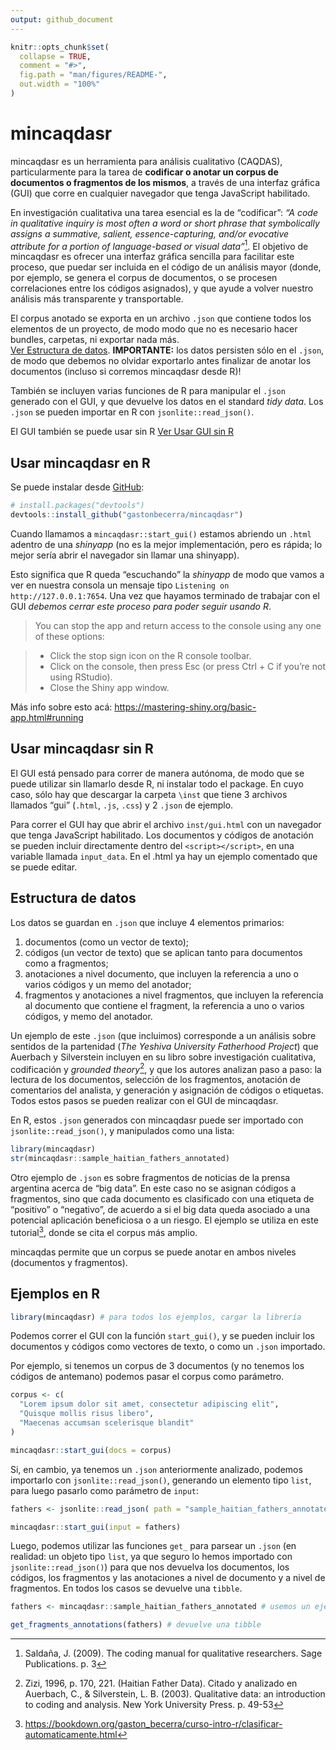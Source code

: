 ```yaml
---
output: github_document
---
```


<!-- README.md is generated from README.Rmd. Please edit that file -->

```r
knitr::opts_chunk$set(
  collapse = TRUE,
  comment = "#>",
  fig.path = "man/figures/README-",
  out.width = "100%"
)
```

# mincaqdasr

<!-- badges: start -->
<!-- badges: end -->

mincaqdasr es un herramienta para análisis cualitativo (CAQDAS), particularmente para la tarea de **codificar o anotar un corpus de documentos o fragmentos de los mismos**, a través de una interfaz gráfica (GUI) que corre en cualquier navegador que tenga JavaScript habilitado.

En investigación cualitativa una tarea esencial es la de "codificar": *"A code in qualitative inquiry is most often a word or short phrase that symbolically assigns a summative, salient, essence-capturing, and/or evocative attribute for a portion of language-based or visual data"*[^1]. 
El objetivo de mincaqdasr es ofrecer una interfaz gráfica sencilla para facilitar este proceso, que puedar ser incluida en el código de un análisis mayor (donde, por ejemplo, se genera el corpus de documentos, o se procesen correlaciones entre los códigos asignados), y que ayude a volver nuestro análisis más transparente y transportable.

[^1]: Saldaña, J. (2009). The coding manual for qualitative researchers. Sage Publications. p. 3

El corpus anotado se exporta en un archivo `.json` que contiene todos los elementos de un proyecto, de modo modo que no es necesario hacer bundles, carpetas, ni exportar nada más.  
[Ver Estructura de datos](#estructura-de-datos). 
**IMPORTANTE:** los datos persisten sólo en el `.json`, de modo que debemos no olvidar exportarlo antes finalizar de anotar los documentos (incluso si corremos mincaqdasr desde R)!

También se incluyen varias funciones de R para manipular el `.json` generado con el GUI, y que devuelve los datos en el standard *tidy data*. Los `.json` se pueden importar en R con `jsonlite::read_json()`. 

El GUI también se puede usar sin R [Ver Usar GUI sin R](#usar-gui-sin-r)


## Usar mincaqdasr en R

Se puede instalar desde [GitHub](https://github.com/):

``` r
# install.packages("devtools")
devtools::install_github("gastonbecerra/mincaqdasr")
```

Cuando llamamos a `mincaqdasr::start_gui()` estamos abriendo un `.html` adentro de una *shinyapp* (no es la mejor implementación, pero es rápida; lo mejor sería abrir el navegador sin llamar una shinyapp). 

Esto significa que R queda "escuchando" la *shinyapp* de modo que vamos a ver en nuestra consola un mensaje tipo `Listening on http://127.0.0.1:7654`. Una vez que hayamos terminado de trabajar con el GUI *debemos cerrar este proceso para poder seguir usando R*. 

> You can stop the app and return access to the console using any one of these options:

> * Click the stop sign icon on the R console toolbar.
> * Click on the console, then press Esc (or press Ctrl + C if you’re not using RStudio).
> * Close the Shiny app window.

Más info sobre esto acá: <https://mastering-shiny.org/basic-app.html#running>


## Usar mincaqdasr sin R

El GUI está pensado para correr de manera autónoma, de modo que se puede utilizar sin llamarlo desde R, ni instalar todo el package. En cuyo caso, sólo hay que descargar la carpeta `\inst` que tiene 3 archivos llamados "gui" (`.html`, `.js`, `.css`) y 2 `.json` de ejemplo. 

Para correr el GUI hay que abrir el archivo `inst/gui.html` con un navegador que tenga JavaScript habilitado. Los documentos y códigos de anotación se pueden incluir directamente dentro del `<script></script>`, en una variable llamada `input_data`. En el .html ya hay un ejemplo comentado que se puede editar. 


## Estructura de datos

Los datos se guardan en `.json` que incluye 4 elementos primarios:

1. documentos (como un vector de texto);
2. códigos (un vector de texto) que se aplican tanto para documentos como a fragmentos;
3. anotaciones a nivel documento, que incluyen la referencia a uno o varios códigos y un memo del anotador;
4. fragmentos y anotaciones a nivel fragmentos, que incluyen la referencia al documento que contiene el fragment, la referencia a uno o varios códigos, y memo del anotador.

Un ejemplo de este `.json` (que incluimos) corresponde a un análisis sobre sentidos de la partenidad (*The Yeshiva University Fatherhood Project*) que Auerbach y Silverstein incluyen en su libro sobre investigación cualitativa, codificación y *grounded theory*[^2], y que los autores analizan paso a paso: la lectura de los documentos, selección de los fragmentos, anotación de comentarios del analista, y generación y asignación de códigos o etiquetas. Todos estos pasos se pueden realizar con el GUI de mincaqdasr.

[^2]: Zizi, 1996, p. 170, 221. (Haitian Father Data). Citado y analizado en Auerbach, C., & Silverstein, L. B. (2003). Qualitative data: an introduction to coding and analysis. New York University Press. p. 49-53

En R, estos `.json` generados con mincaqdasr puede ser importado con `jsonlite::read_json()`, y manipulados como una lista:

```r
library(mincaqdasr)
str(mincaqdasr::sample_haitian_fathers_annotated)
```

Otro ejemplo de `.json` es sobre fragmentos de noticias de la prensa argentina acerca de "big data". En este caso no se asignan códigos a fragmentos, sino que cada documento es clasificado con una etiqueta de "positivo" o "negativo", de acuerdo a si el big data queda asociado a una potencial aplicación beneficiosa o a un riesgo. El ejemplo se utiliza en este tutorial[^3], donde se cita el corpus más amplio.

[^3]: <https://bookdown.org/gaston_becerra/curso-intro-r/clasificar-automaticamente.html>

mincaqdas permite que un corpus se puede anotar en ambos niveles (documentos y fragmentos).


## Ejemplos en R


```r

library(mincaqdasr) # para todos los ejemplos, cargar la librería

```

Podemos correr el GUI con la función `start_gui()`, y se pueden incluir los documentos y códigos como vectores de texto, o como un `.json` importado. 

Por ejemplo, si tenemos un corpus de 3 documentos (y no tenemos los códigos de antemano) podemos pasar el corpus como parámetro.

```r

corpus <- c(
  "Lorem ipsum dolor sit amet, consectetur adipiscing elit",
  "Quisque mollis risus libero",
  "Maecenas accumsan scelerisque blandit"
)

mincaqdasr::start_gui(docs = corpus)

```

Si, en cambio, ya tenemos un `.json` anteriormente analizado, podemos importarlo con `jsonlite::read_json()`, generando un elemento tipo `list`, para luego pasarlo como parámetro de `input`:

```r

fathers <- jsonlite::read_json( path = "sample_haitian_fathers_annotated.json" )

mincaqdasr::start_gui(input = fathers)

```

Luego, podemos utilizar las funciones `get_` para parsear un `.json` (en realidad: un objeto tipo `list`, ya que seguro lo hemos importado con `jsonlite::read_json()`) para que nos devuelva los documentos, los códigos, los fragmentos y las anotaciones a nivel de documento y a nivel de fragmentos. En todos los casos se devuelve una `tibble`. 

```r

fathers <- mincaqdasr::sample_haitian_fathers_annotated # usemos un ejemplo ya incluido en el paquete

get_fragments_annotations(fathers) # devuelve una tibble

```

<!--
You'll still need to render `README.Rmd` regularly, to keep `README.md` up-to-date. `devtools::build_readme()` is handy for this. You could also use GitHub Actions to re-render `README.Rmd` every time you push. An example workflow can be found here: <https://github.com/r-lib/actions/tree/v1/examples>.
-->
